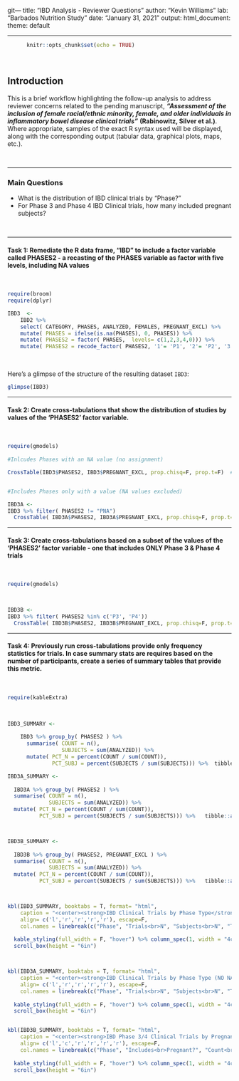git---
title: "IBD Analysis - Reviewer Questions"
author: "Kevin Williams"
lab:    "Barbados Nutrition Study"
date:   "January 31, 2021"
output: 
  html_document:
    theme: default

---

```r
      knitr::opts_chunk$set(echo = TRUE)

```
  
<br>

## Introduction

This is a brief workflow highlighting the follow-up analysis to address reviewer concerns related to the pending manuscript, ***"Assessment of the inclusion of female racial/ethnic minority, female, and older individuals in inflammatory bowel disease clinical trials"*** **(Rabinowitz, Silver et al.)**. Where appropriate, samples of the exact R syntax used will be displayed, along with the corresponding output (tabular data, graphical plots, maps, etc.).

<br>

***

### Main Questions

* What is the distribution of IBD clinical trials by "Phase?"
* For Phase 3 and Phase 4 IBD Clinical trials, how many included pregnant subjects?

<br>

***

#### Task 1:  Remediate the R data frame, "IBD" to include a factor variable called PHASES2 - a recasting of the PHASES variable as factor with five levels, including NA values

<br>


```r


require(broom)
require(dplyr)

IBD3  <-
    IBD2 %>% 
    select( CATEGORY, PHASES, ANALYZED, FEMALES, PREGNANT_EXCL) %>% 
    mutate( PHASES = ifelse(is.na(PHASES), 0, PHASES)) %>% 
    mutate( PHASES2 = factor( PHASES,  levels= c(1,2,3,4,0))) %>% 
    mutate( PHASES2 = recode_factor( PHASES2, '1'= 'P1', '2'= 'P2', '3' = 'P3', '4' = 'P4', '0' = 'PNA', .ordered = T) )


```
  

<br>

Here's a glimpse of the structure of the resulting dataset `IBD3`:
  
  
```r
  
glimpse(IBD3)

```


***

#### Task 2:  Create cross-tabulations that show the distribution of studies by values of the 'PHASES2' factor variable.

<br>

```r

require(gmodels)
  
#Inlcudes Phases with an NA value (no assignment)

CrossTable(IBD3$PHASES2, IBD3$PREGNANT_EXCL, prop.chisq=F, prop.t=F)  #rows then/over columns


#Includes Phases only with a value (NA values excluded)

IBD3A <-
IBD3 %>% filter( PHASES2 != "PNA") 
  CrossTable( IBD3A$PHASES2, IBD3A$PREGNANT_EXCL, prop.chisq=F, prop.t=F)  #rows then/over columns


```


***

#### Task 3:  Create cross-tabulations based on a subset of the values of the 'PHASES2' factor variable - one that includes ONLY Phase 3 & Phase 4 trials

<br>

```r

require(gmodels)
  


IBD3B <-
IBD3 %>% filter( PHASES2 %in% c('P3', 'P4')) 
  CrossTable( IBD3B$PHASES2, IBD3B$PREGNANT_EXCL, prop.chisq=F, prop.t=F)  #rows then/over columns


```

***

#### Task 4:  Previously run cross-tabulations provide only frequency statistics for trials.  In case summary stats are requires based on the number of participants, create a series of summary tables that provide this metric.

<br>

```r

require(kableExtra)
  

  
IBD3_SUMMARY <- 
  
    IBD3 %>% group_by( PHASES2 ) %>% 
      summarise( COUNT = n(),
                 SUBJECTS = sum(ANALYZED)) %>% 
      mutate( PCT_N = percent(COUNT / sum(COUNT)),
              PCT_SUBJ = percent(SUBJECTS / sum(SUBJECTS))) %>%  tibble::as_tibble()

IBD3A_SUMMARY <- 
  
  IBD3A %>% group_by( PHASES2 ) %>% 
  summarise( COUNT = n(),
             SUBJECTS = sum(ANALYZED)) %>% 
  mutate( PCT_N = percent(COUNT / sum(COUNT)),
          PCT_SUBJ = percent(SUBJECTS / sum(SUBJECTS))) %>%   tibble::as_tibble()



IBD3B_SUMMARY <- 
  
  IBD3B %>% group_by( PHASES2, PREGNANT_EXCL ) %>% 
  summarise( COUNT = n(),
             SUBJECTS = sum(ANALYZED)) %>% 
  mutate( PCT_N = percent(COUNT / sum(COUNT)),
          PCT_SUBJ = percent(SUBJECTS / sum(SUBJECTS))) %>%   tibble::as_tibble()



kbl(IBD3_SUMMARY, booktabs = T, format= "html", 
    caption = "<center><strong>IBD Clinical Trials by Phase Type</strong></center>",
    align= c('l','r','r','r','r'), escape=F, 
    col.names = linebreak(c("Phase", "Trials<br>N", "Subjects<br>N", "Trials<br>Pct", "Subjects<br>Pct"))) %>% 
  
  kable_styling(full_width = F, "hover") %>% column_spec(1, width = "4cm") %>%
  scroll_box(height = "6in")



kbl(IBD3A_SUMMARY, booktabs = T, format= "html", 
    caption = "<center><strong>IBD Clinical Trials by Phase Type (NO NA)</strong></center>",
    align= c('l','r','r','r','r'), escape=F, 
    col.names = linebreak(c("Phase", "Trials<br>N", "Subjects<br>N", "Trials<br>Pct", "Subjects<br>Pct"))) %>% 
  
  kable_styling(full_width = F, "hover") %>% column_spec(1, width = "4cm") %>%
  scroll_box(height = "6in")


kbl(IBD3B_SUMMARY, booktabs = T, format= "html", 
    caption = "<center><strong>IBD Phase 3/4 Clinical Trials by Pregnancy Status</strong></center>",
    align= c('l','c','r','r','r','r'), escape=F, 
    col.names = linebreak(c("Phase", "Includes<br>Pregnant?", "Count<br>N", "Subjects<br>N", "Trials<br>Pct", "Subjects<br>Pct"))) %>% 
  
  kable_styling(full_width = F, "hover") %>% column_spec(1, width = "4cm") %>%
  scroll_box(height = "6in")


```